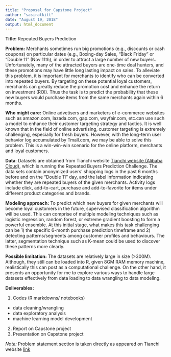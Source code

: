 ```yaml
---
title: "Proposal for Capstone Project"
author: "sasiratkitt"
date: "August 19, 2018"
output: html_document
---
```


**Title:** Repeated Buyers Prediction

**Problem:** Merchants sometimes run big promotions (e.g., discounts or cash coupons) on particular dates (e.g., Boxing-day Sales, "Black Friday" or "Double 11" (Nov 11th), in order to attract a large number of new buyers. Unfortunately, many of the attracted buyers are one-time deal hunters, and these promotions may have little long lasting impact on sales. To alleviate this problem, it is important for merchants to identify who can be converted into repeated buyers. By targeting on these potential loyal customers, merchants can greatly reduce the promotion cost and enhance the return on investment (ROI). Thus the task is to predict the probability that these new buyers would purchase items from the same merchants again within 6 months.

**Who might care:** Online advetisers and marketers of e-commerce websites such as amazon.com, lazada.com, gap.com, wayfair.com, etc.can use such a model to enhance their customer targeting strategy and tactics. It is well known that in the field of online advertising, customer targeting is extremely challenging, especially for fresh buyers. However, with the long-term user behavior log accumulated by Tmall.com, we may be able to solve this problem. This is a win-win-win scenario for the online platform, merchants and loyal customers.

**Data**: Datasets are obtained from Tianchi website [Tianchi website (Alibaba Cloud)](https://tianchi.aliyun.com/competition/introduction.htm?raceId=231576), which is running the Repeated Buyers Prediction Challenge. The data sets contain anonymized users' shopping logs in the past 6 months before and on the "Double 11" day, and the label information indicating whether they are repeated buyers of the given merchants. Activity logs include click, add-to-cart, purchase and add-to-favorite for items under different product categories and brands.

**Modeling approach:** To predict which new buyers for given merchants will become loyal customers in the future, supervised classification algorithm will be used. This can comprise of multiple modeling techniques such as logistic regression, random forest, or extreme gradient boosting to form a powerful ensemble. At this initial stage, what makes this task challenging can be 1) the specific 6-month purchase prediction timeframe and 2) detecting patterns/segments among customer profiles and behaviours. The latter, segmentation technique such as K-mean could be used to discover these patterns more clearly.

**Possible limitation:** The datasets are relatively large in size (>300M). Although, they still can be loaded into R, given 8GM RAM memory machine, realistically this can post as a computational challenge. On the other hand, it presents an opportunity for me to explore various ways to handle large datasets effectively from data loading to data wrangling to data modeling.

**Deliverables:**

1. Codes (R markdowns/ notebooks)
  + data cleaning/wrangling
  + data exploratory analysis
  + machine learning model development
  
2. Report on Capstone project
3. Presentation on Capstone project


*Note:* Problem statement section is taken directly as appeared on Tianchi website [link](https://tianchi.aliyun.com/competition/introduction.htm?raceId=231576)
